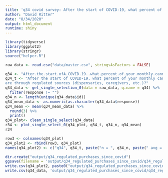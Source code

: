 ```yaml
---
title: 'q34 covid survey: After the start of COVID-19, what percent of your monthly cannabis purchases are through regulated sources (dispensaries, caregivers, etc.)?'
author: "David Ritter"
date: "8/34/2020"
output: html_document
runtime: shiny
---
```


```r
library(tidyverse)
library(ggplot2)
library(stringr)
source("helper.R")
```

```r
raw_data <- read.csv("data/master.csv", stringsAsFactors = FALSE)
```

```r
q34 <- "After.the.start.ofÂ.COVID.19..what.percent.of.your.monthly.cannabis.purchases.are.through.regulated.sources...dispensaries..caregivers..etc."
q34_t <- "After the start of COVID-19, what percent of your monthly cannabis purchases 
are through regulated sources (dispensaries, caregivers, etc.)?"
q34_data <- get_single_selection_0(data = raw_data, q.name = q34) %>%
  filter(response != "")
q34_n <- length(unique(q34_data$id))
q34_mean_data <- as.numeric(as.character(q34_data$response))
q34_mean <- mean(q34_mean_data) %>%
  round(3) %>%
  print()
q34_plot<- clean_single_select(q34_data)
r34 <- plot_single_select_0(q34_plot, q34_t, q34_n, q34_mean)
r34
```

```r
row3 <- colnames(q34_plot)
q34_plot2 <- rbind(row3, q34_plot)
names(q34_plot2) <- c("q34", q34_t, paste("n = ", q34_n, paste(" avg = ", q34_mean)))
```

```r
dir.create("output/q34_regulated_purchases_since_covid")
ggsave(filename = 'output/q34_regulated_purchases_since_covid/q34_regulated_purchases_since_covid.png', plot = r34, device = 'png')
write.csv(q34_plot2, paste0("output/q34_regulated_purchases_since_covid/q34_regulated_purchases_since_covid_", q34_n,".csv"), row.names=F)
write.csv(q34_data, 'output/q34_regulated_purchases_since_covid/q34_regulated_purchases_since_covid_ids.csv', row.names = FALSE)
```
